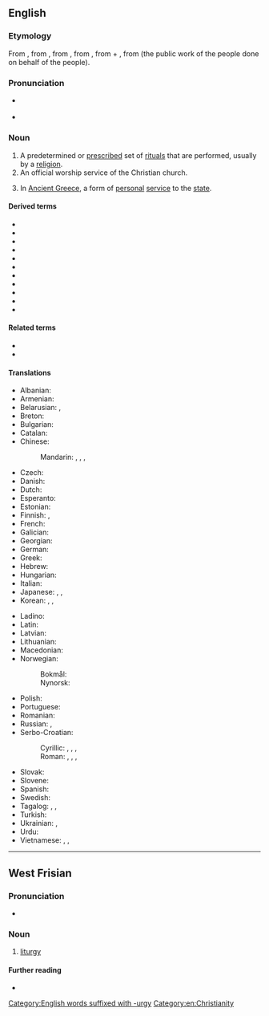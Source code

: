 ==English==
{{wikipedia}}

===Etymology===
From {{etyl|frm|en}} {{m|frm|liturgie}}, from {{etyl|la|en}} {{m|la|liturgia}}, from {{etyl|grc|en}} {{m|grc|λειτουργία}}, from {{m|grc|λειτ-}}, from {{m|grc|λαός||people}} + {{m|grc|-ουργός}}, from {{m|grc|ἔργον||work}} (the public work of the people done on behalf of the people).

===Pronunciation===
* {{a|RP}} {{IPA|en|/ˈlɪtəd͡ʒi/}}
* {{a|US}} {{IPA|en|/ˈlɪtɚd͡ʒi/}}

===Noun===
{{en-noun|~}}

# A predetermined or [[prescribe]]d set of [[ritual]]s that are performed, usually by a [[religion]].
# An official worship service of the Christian church.
# {{lb|en|historical}} In [[Ancient Greece]], a form of [[personal]] [[service]] to the [[state]].

====Derived terms====
* {{l|en|aliturgic}}
* {{l|en|liturgic}}
* {{l|en|liturgical}}
* {{l|en|liturgics}}
* {{l|en|liturgiologist}}
* {{l|en|liturgiology}}
* {{l|en|liturgism}}
* {{l|en|liturgist}}
* {{l|en|liturgistic}}
* {{l|en|liturgistical}}
* {{l|en|Liturgy of the Hours}}

====Related terms====
* {{l|en|lay}}
* {{l|en|laity}}

====Translations====
{{trans-top|a predetermined or prescribed set of rituals}}
* Albanian: {{t|sq|liturgjia|f}}
* Armenian: {{t+|hy|պատարագ}}
* Belarusian: {{t|be|літургі́я|f}}, {{t|be|багаслу́жба|f}}
* Breton: {{t|br|liderezh|m}}
* Bulgarian: {{t|bg|литурги́я|f}}
* Catalan: {{t+|ca|litúrgia|f}}
* Chinese:
*: Mandarin: {{t+|cmn|禮拜儀式|sc=Hani}}, {{t+|cmn|礼拜仪式|tr=lǐbài yíshì|sc=Hani}}, {{t+|cmn|禮儀|sc=Hani}}, {{t+|cmn|礼仪|tr=lǐyí|sc=Hani}}
* Czech: {{t|cs|liturgie|f}}
* Danish: {{t|da|liturgi|c}}
* Dutch: {{t+|nl|liturgie|f}}
* Esperanto: {{t|eo|liturgio}}
* Estonian: {{t|et|liturgia}}
* Finnish: {{t+|fi|liturgia}}, {{t|fi|alttaripalvelus}}
* French: {{t+|fr|liturgie|f}}
* Galician: {{t|gl|liturxia|f}}
* Georgian: {{t+|ka|ლიტურგია}}
* German: {{t+|de|Liturgie|f}}
* Greek: {{t+|el|λειτουργία|f}}
* Hebrew: {{t+|he|לִיטוּרגִיָה|f|tr=litúrgia}}
* Hungarian: {{t+|hu|liturgia}}
* Italian: {{t+|it|liturgia|f}}
* Japanese: {{qualifier|Catholic}} {{t+|ja|典礼|tr=てんれい, tenrei|sc=Jpan}}, {{qualifier|Orthodox}} {{t|ja|奉神礼|tr=ほうしんれい, hōshinrei|sc=Jpan}}, {{qualifier|Catholic, Protestant, Anglicanism}} {{t|ja|礼拝|tr=れいはい, reihai|sc=Jpan}}
* Korean: {{t+|ko|전례}}, {{t+|ko|예전}}, {{t|ko|례전}} {{qualifier|North Korea}}
{{trans-mid}}
* Ladino: {{t|lad|liturjia}}
* Latin: {{t|la|liturgia|f}}
* Latvian: {{t|lv|liturģija|f}}
* Lithuanian: {{t+|lt|liturgija|f}}
* Macedonian: {{t|mk|литургија|f}}
* Norwegian:
*: Bokmål: {{t|nb|liturgi|m}}
*: Nynorsk: {{t|nn|liturgi|m}}
* Polish: {{t+|pl|liturgia|f}}
* Portuguese: {{t+|pt|liturgia|f}}
* Romanian: {{t+|ro|liturghie|f}}
* Russian: {{t+|ru|литурги́я|f}}, {{t+|ru|богослуже́ние|n}}
* Serbo-Croatian:
*: Cyrillic: {{t|sh|литургија|f|sc=Cyrl}}, {{t|sh|богослужба|f|sc=Cyrl}}, {{t|sh|богoслужје|n|sc=Cyrl}}, {{t|sh|богослужење|n|sc=Cyrl}}
*: Roman: {{t+|sh|liturgija|f}}, {{t|sh|bogoslužba|f}}, {{t+|sh|bogoslužje|n}}, {{t+|sh|bogosluženje|n}}
* Slovak: {{t|sk|liturgia|f}}
* Slovene: {{t+|sl|liturgija|f}}
* Spanish: {{t+|es|liturgia|f}}
* Swedish: {{t|sv|liturgi|c}}
* Tagalog: {{t|tl|palasambahan}}, {{t|tl|palamisahan}}, {{t|tl|liturhiya}}
* Turkish: {{t|tr|litürji}}
* Ukrainian: {{t+|uk|літургі́я|f}}, {{t+|uk|богослужі́ння|n}}
* Urdu: {{t|ur|لطوریا|f|tr=litūriā}}
* Vietnamese: {{t|vi|thánh lễ}}, {{t|vi|lễ trọng}}, {{t|vi|phụng vụ}}
{{trans-bottom}}

[[Category:English words suffixed with -urgy]]
[[Category:en:Christianity]]

----

==West Frisian==

===Pronunciation===
* {{IPA|fy|/litørˈɡi/}}

===Noun===
{{fy-noun|c|liturgyen|pl2=liturgys}}

# [[#English|liturgy]]

====Further reading====
* {{R:WFT|59169}}